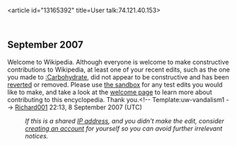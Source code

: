 <article id="13165392" title=User talk:74.121.40.153>
	<talkpage id="13165392" title="User talk:74.121.40.153">


== September 2007 ==
{{{icon|[[Image:Information.svg|25px]] }}}Welcome to Wikipedia. Although everyone is welcome to make constructive contributions to Wikipedia, at least one of your recent edits, such as the one you made to [[:Carbohydrate]], did not appear to be constructive and has been [[Help:Reverting|reverted]] or removed.  Please use [[Wikipedia:Sandbox|the sandbox]] for any test edits you would like to make, and take a look at the [[Wikipedia:Introduction|welcome page]] to learn more about contributing to this encyclopedia. Thank you.&lt;!-- Template:uw-vandalism1 --&gt; [[User:Richard001|Richard001]] 22:13, 8 September 2007 (UTC)
:''If this is a shared [[IP address]], and you didn't make the edit, consider [[Wikipedia:Why create an account?|creating an account]] for yourself so you can avoid further irrelevant notices.''
	</talkpage>
</article>